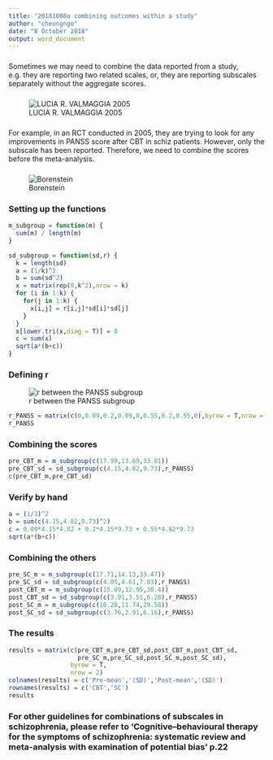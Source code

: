 ```yaml
---
title: "20181008a combining outcomes within a study"
author: "cheungngo"
date: "8 October 2018"
output: word_document
---
```


###

Sometimes we may need to combine the data reported from a study, e.g. they are reporting two related scales, or, they are reporting subscales separately without the aggregate scores.

###

![LUCIA R. VALMAGGIA 2005](PANSS-sep.png)

###

For example, in an RCT conducted in 2005, they are trying to look for any improvements in PANSS score after CBT in schiz patients.  However, only the subscale has been reported.  Therefore, we need to combine the scores before the meta-analysis.

###

![Borenstein](eq-combine-subs.png)

###

### Setting up the functions

```r
m_subgroup = function(m) {
  sum(m) / length(m)
}
```

```r
sd_subgroup = function(sd,r) {
  k = length(sd)
  a = (1/k)^2
  b = sum(sd^2)
  x = matrix(rep(0,k^2),nrow = k)
  for (i in 1:k) {
    for(j in 1:k) {
      x[i,j] = r[i,j]*sd[i]*sd[j]
    }
  }
  x[lower.tri(x,diag = T)] = 0
  c = sum(x)
  sqrt(a*(b+c))
}
```

###

### Defining r

![r between the PANSS subgroup](PANSS-r.png)

```r
r_PANSS = matrix(c(0,0.09,0.2,0.09,0,0.55,0.2,0.55,0),byrow = T,nrow = 3)
r_PANSS
```

###

### Combining the scores

```r
pre_CBT_m = m_subgroup(c(17.99,13.69,33.81))
pre_CBT_sd = sd_subgroup(c(4.15,4.82,9.73),r_PANSS)
c(pre_CBT_m,pre_CBT_sd)
```

### Verify by hand

```r
a = (1/3)^2
b = sum(c(4.15,4.82,9.73)^2)
c = 0.09*4.15*4.82 + 0.2*4.15*9.73 + 0.55*4.82*9.73
sqrt(a*(b+c))
```

### Combining the others

```r
pre_SC_m = m_subgroup(c(17.71,14.13,33.47))
pre_SC_sd = sd_subgroup(c(4.05,4.61,7.03),r_PANSS)
post_CBT_m = m_subgroup(c(15.09,12.95,30.4))
post_CBT_sd = sd_subgroup(c(3.91,3.51,6.28),r_PANSS)
post_SC_m = m_subgroup(c(16.28,11.74,29.58))
post_SC_sd = sd_subgroup(c(3.76,2.91,6.16),r_PANSS)
```

### The results

```r
results = matrix(c(pre_CBT_m,pre_CBT_sd,post_CBT_m,post_CBT_sd,
                   pre_SC_m,pre_SC_sd,post_SC_m,post_SC_sd),
                 byrow = T,
                 nrow = 2)
colnames(results) = c('Pre-mean','(SD)','Post-mean','(SD)')
rownames(results) = c('CBT','SC')
results
```

### For other guidelines for combinations of subscales in schizophrenia, please refer to 'Cognitive–behavioural therapy for the symptoms of schizophrenia: systematic review and meta-analysis with examination of potential bias' p.22